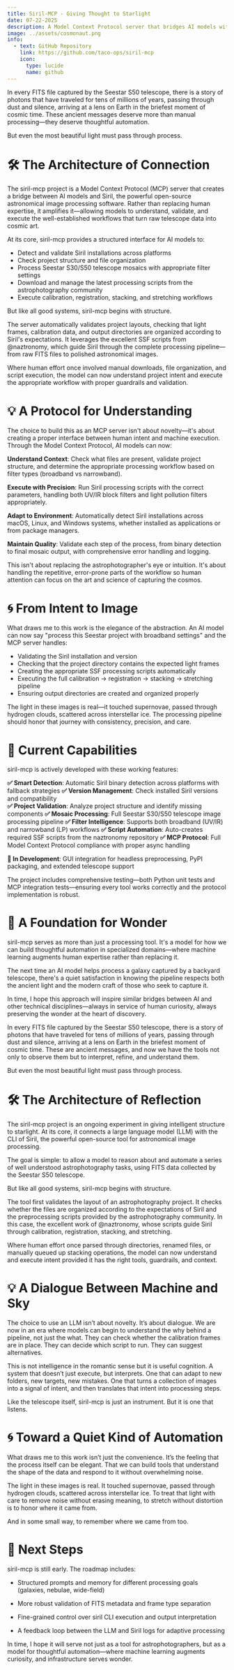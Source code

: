 ```yaml
---
title: Siril-MCP - Giving Thought to Starlight
date: 07-22-2025
description: A Model Context Protocol server that bridges AI models with Siril astronomical image processing for intelligent astrophotography workflows.
image: ../assets/cosmonaut.png
info:
  - text: GitHub Repository
    link: https://github.com/taco-ops/siril-mcp
    icon:
      type: lucide
      name: github
---
```


In every FITS file captured by the Seestar S50 telescope, there is a story of photons that have traveled for tens of millions of years, passing through dust and silence, arriving at a lens on Earth in the briefest moment of cosmic time. These ancient messages deserve more than manual processing—they deserve thoughtful automation.

But even the most beautiful light must pass through process.

# 🛠 The Architecture of Connection
The siril-mcp project is a Model Context Protocol (MCP) server that creates a bridge between AI models and Siril, the powerful open-source astronomical image processing software. Rather than replacing human expertise, it amplifies it—allowing models to understand, validate, and execute the well-established workflows that turn raw telescope data into cosmic art.

At its core, siril-mcp provides a structured interface for AI models to:
- Detect and validate Siril installations across platforms
- Check project structure and file organization  
- Process Seestar S30/S50 telescope mosaics with appropriate filter settings
- Download and manage the latest processing scripts from the astrophotography community
- Execute calibration, registration, stacking, and stretching workflows

But like all good systems, siril-mcp begins with structure.

The server automatically validates project layouts, checking that light frames, calibration data, and output directories are organized according to Siril's expectations. It leverages the excellent SSF scripts from @naztronomy, which guide Siril through the complete processing pipeline—from raw FITS files to polished astronomical images.

Where human effort once involved manual downloads, file organization, and script execution, the model can now understand project intent and execute the appropriate workflow with proper guardrails and validation.

# 💡 A Protocol for Understanding
The choice to build this as an MCP server isn't about novelty—it's about creating a proper interface between human intent and machine execution. Through the Model Context Protocol, AI models can now:

**Understand Context**: Check what files are present, validate project structure, and determine the appropriate processing workflow based on filter types (broadband vs narrowband).

**Execute with Precision**: Run Siril processing scripts with the correct parameters, handling both UV/IR block filters and light pollution filters appropriately.

**Adapt to Environment**: Automatically detect Siril installations across macOS, Linux, and Windows systems, whether installed as applications or from package managers.

**Maintain Quality**: Validate each step of the process, from binary detection to final mosaic output, with comprehensive error handling and logging.

This isn't about replacing the astrophotographer's eye or intuition. It's about handling the repetitive, error-prone parts of the workflow so human attention can focus on the art and science of capturing the cosmos.

# 🌀 From Intent to Image
What draws me to this work is the elegance of the abstraction. An AI model can now say "process this Seestar project with broadband settings" and the MCP server handles:

- Validating the Siril installation and version
- Checking that the project directory contains the expected light frames
- Creating the appropriate SSF processing scripts automatically
- Executing the full calibration → registration → stacking → stretching pipeline
- Ensuring output directories are created and organized properly

The light in these images is real—it touched supernovae, passed through hydrogen clouds, scattered across interstellar ice. The processing pipeline should honor that journey with consistency, precision, and care.

# 🌌 Current Capabilities
siril-mcp is actively developed with these working features:

**✅ Smart Detection**: Automatic Siril binary detection across platforms with fallback strategies
**✅ Version Management**: Check installed Siril versions and compatibility  
**✅ Project Validation**: Analyze project structure and identify missing components
**✅ Mosaic Processing**: Full Seestar S30/S50 telescope image processing pipeline
**✅ Filter Intelligence**: Supports both broadband (UV/IR) and narrowband (LP) workflows
**✅ Script Automation**: Auto-creates required SSF scripts from the naztronomy repository
**✅ MCP Protocol**: Full Model Context Protocol compliance with proper async handling

**🔄 In Development**: GUI integration for headless preprocessing, PyPI packaging, and extended telescope support

The project includes comprehensive testing—both Python unit tests and MCP integration tests—ensuring every tool works correctly and the protocol implementation is robust.

# 🚀 A Foundation for Wonder
siril-mcp serves as more than just a processing tool. It's a model for how we can build thoughtful automation in specialized domains—where machine learning augments human expertise rather than replacing it.

The next time an AI model helps process a galaxy captured by a backyard telescope, there's a quiet satisfaction in knowing the pipeline respects both the ancient light and the modern craft of those who seek to capture it.

In time, I hope this approach will inspire similar bridges between AI and other technical disciplines—always in service of human curiosity, always preserving the wonder at the heart of discovery.

In every FITS file captured by the Seestar S50 telescope, there is a story of photons that have traveled for tens of millions of years, passing through dust and silence, arriving at a lens on Earth in the briefest moment of cosmic time. These are ancient messages, and now we have the tools not only to observe them but to interpret, refine, and understand them.

But even the most beautiful light must pass through process.

# 🛠 The Architecture of Reflection
The siril-mcp project is an ongoing experiment in giving intelligent structure to starlight. At its core, it connects a large language model (LLM) with the CLI of Siril, the powerful open-source tool for astronomical image processing.

The goal is simple: to allow a model to reason about and automate a series of well understood astrophotography tasks, using FITS data collected by the Seestar S50 telescope.

But like all good systems, siril-mcp begins with structure.

The tool first validates the layout of an astrophotography project. It checks whether the files are organized according to the expectations of Siril and the preprocessing scripts provided by the astrophotography community. In this case, the excellent work of @naztronomy, whose scripts guide Siril through calibration, registration, stacking, and stretching.

Where human effort once parsed through directories, renamed files, or manually queued up stacking operations, the model can now understand and execute intent provided it has the right tools, guardrails, and context.

# 💡 A Dialogue Between Machine and Sky
The choice to use an LLM isn’t about novelty. It’s about dialogue. We are now in an era where models can begin to understand the why behind a pipeline, not just the what. They can check whether the calibration frames are in place. They can decide which script to run. They can suggest alternatives.

This is not intelligence in the romantic sense but it is useful cognition. A system that doesn’t just execute, but interprets. One that can adapt to new folders, new targets, new mistakes. One that turns a collection of images into a signal of intent, and then translates that intent into processing steps.

Like the telescope itself, siril-mcp is just an instrument. But it is one that listens.

# 🌀 Toward a Quiet Kind of Automation
What draws me to this work isn’t just the convenience. It’s the feeling that the process itself can be elegant. That we can build tools that understand the shape of the data and respond to it without overwhelming noise.

The light in these images is real. It touched supernovae, passed through hydrogen clouds, scattered across interstellar ice. To treat that light with care to remove noise without erasing meaning, to stretch without distortion is to honor where it came from.

And in some small way, to remember where we came from too.

# 🌌 Next Steps
siril-mcp is still early. The roadmap includes:

- Structured prompts and memory for different processing goals (galaxies, nebulae, wide-field)

- More robust validation of FITS metadata and frame type separation

- Fine-grained control over siril CLI execution and output interpretation

- A feedback loop between the LLM and Siril logs for adaptive processing

In time, I hope it will serve not just as a tool for astrophotographers, but as a model for thoughtful automation—where machine learning augments curiosity, and infrastructure serves wonder.